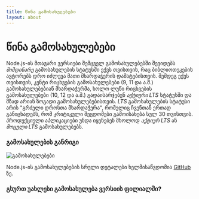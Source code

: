 ```yaml
---
title: წინა გამოსახულებები
layout: about
---
```


# წინა გამოსახულებები

Node.js-ის მთავარი ვერსიები შემცველ გამოსახულებებში შევიდებს _მიმდინარე_ გამოსახულების სტატუსში ექვს თვისთვის, რაც ბიბლიოთეკების ავტორებს დრო იძლევა მათი მხარდაჭერის დამატებისთვის.
შემდეგ ექვს თვისთვის, კენტი რიცხვების გამოსახულებები (9, 11 და ა.შ.) გამოსახულებებიან მხარდაჭერმა, ხოლო ლუწი რიცხვების გამოსახულებები (10, 12 და ა.შ.) გადაისარჯებენ _აქტიური LTS_ სტატუსში და მზად არიან ზოგადი გამოსახულებებისთვის.
_LTS_ გამოსახულების სტატუსი არის "გრძელი დროსთა მხარდაჭერა", რომელიც ჩვენთან ერთად განიცხადებს, რომ კრიტიკული შეცდომები გამოისახება სულ 30 თვისთვის.
პროდუქციული აპლიკაციები უნდა იყენებენ მხოლოდ _აქტიურ LTS_ ან _მოცული LTS_ გამოსახულებებს.

### გამოსახულების განრიგი

![გამოსახულებები](https://raw.githubusercontent.com/nodejs/Release/main/schedule.svg?sanitize=true)

Node.js-ის გამოსახულებების სრული დეტალები ხელმისაწვდომია [GitHub](https://github.com/nodejs/release#release-schedule) ზე.

### გსურთ უახლესი გამოსახულება ვერსიის ფილიალში?

<DownloadReleasesTable />
